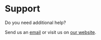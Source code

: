 # Support

Do you need additional help?

Send us an [email](mailto:info@alkem.io) or visit us on [our website](https://welcome.alkem.io/contact).